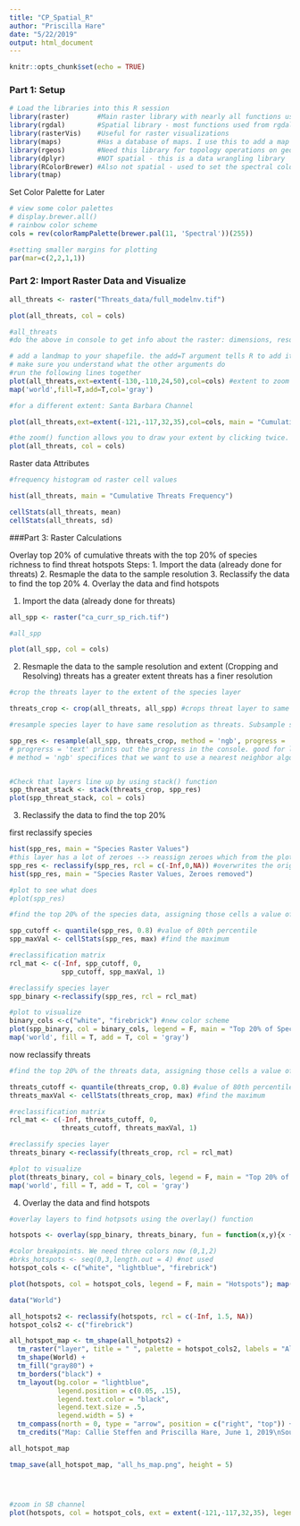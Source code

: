 ```yaml
---
title: "CP_Spatial_R"
author: "Priscilla Hare"
date: "5/22/2019"
output: html_document
---
```


```r
knitr::opts_chunk$set(echo = TRUE)
```
### Part 1: Setup
```r
# Load the libraries into this R session
library(raster)       #Main raster library with nearly all functions used in this analysis
library(rgdal)        #Spatial library - most functions used from rgdal are for vectors (shapefiles)
library(rasterVis)    #Useful for raster visualizations
library(maps)         #Has a database of maps. I use this to add a map to my raster to visualize land boundaries
library(rgeos)        #Need this library for topology operations on geometries
library(dplyr)        #NOT spatial - this is a data wrangling library
library(RColorBrewer) #Also not spatial - used to set the spectral color scheme 
library(tmap)
```

Set Color Palette for Later
```r
# view some color palettes
# display.brewer.all()
# rainbow color scheme
cols = rev(colorRampPalette(brewer.pal(11, 'Spectral'))(255)) 

#setting smaller margins for plotting
par(mar=c(2,2,1,1))
```


### Part 2: Import Raster Data and Visualize
```r

all_threats <- raster("Threats_data/full_modelnv.tif")

plot(all_threats, col = cols)

#all_threats
#do the above in console to get info about the raster: dimensions, resolution, extent, coord.ref, data source

# add a landmap to your shapefile. the add=T argument tells R to add it to the existing plot.
# make sure you understand what the other arguments do
#run the following lines together
plot(all_threats,ext=extent(-130,-110,24,50),col=cols) #extent to zoom in
map('world',fill=T,add=T,col='gray')

#for a different extent: Santa Barbara Channel

plot(all_threats,ext=extent(-121,-117,32,35),col=cols, main = "Cumulative Threats") #main adds title

#the zoom() function allows you to draw your extent by clicking twice. run together with plot, but not in markdown html
plot(all_threats, col = cols)


```

Raster data Attributes
```r
#frequency histogram od raster cell values

hist(all_threats, main = "Cumulative Threats Frequency")

cellStats(all_threats, mean)
cellStats(all_threats, sd)

```

###Part 3: Raster Calculations

Overlay top 20% of cumulative threats with the top 20% of species richness to find threat hotspots
Steps:
1. Import the data (already done for threats)
2. Resmaple the data to the sample resolution
3. Reclassify the data to find the top 20%
4. Overlay the data and find hotspots

1. Import the data (already done for threats)
```r
all_spp <- raster("ca_curr_sp_rich.tif")

#all_spp

plot(all_spp, col = cols)
```

2. Resmaple the data to the sample resolution and extent (Cropping and Resolving)
threats has a greater extent
threats has a finer resolution
```r
#crop the threats layer to the extent of the species layer

threats_crop <- crop(all_threats, all_spp) #crops threat layer to same extent of species

#resample species layer to have same resolution as threats. Subsample species layer to arteficially have a higher resolution

spp_res <- resample(all_spp, threats_crop, method = 'ngb', progress = 'text')
# progrerss = 'text' prints out the progress in the console. good for longer running function so you can see progress
# method = 'ngb' specifices that we want to use a nearest neighbor algorithm to resmaple, instead of interpololation


#Check that layers line up by using stack() function
spp_threat_stack <- stack(threats_crop, spp_res)
plot(spp_threat_stack, col = cols)

```

3. Reclassify the data to find the top 20%

first reclassify species
```r
hist(spp_res, main = "Species Raster Values")
#this layer has a lot of zeroes --> reassign zeroes which from the plot look like they should be NAs
spp_res <- reclassify(spp_res, rcl = c(-Inf,0,NA)) #overwrites the original spp_res object , -INF = - infinity
hist(spp_res, main = "Species Raster Values, Zeroes removed")

#plot to see what does
#plot(spp_res)

#find the top 20% of the species data, assigning those cells a value of 1, and all other non-NA cells a value of 0. use the quantile() function

spp_cutoff <- quantile(spp_res, 0.8) #value of 80th percentile
spp_maxVal <- cellStats(spp_res, max) #find the maximum

#reclassification matrix
rcl_mat <- c(-Inf, spp_cutoff, 0,
             spp_cutoff, spp_maxVal, 1)

#reclassify species layer
spp_binary <-reclassify(spp_res, rcl = rcl_mat)

#plot to visualize
binary_cols <-c("white", "firebrick") #new color scheme
plot(spp_binary, col = binary_cols, legend = F, main = "Top 20% of Species Richness")
map('world', fill = T, add = T, col = 'gray')


```

now reclassify threats
```r

#find the top 20% of the threats data, assigning those cells a value of 1, and all other non-NA cells a value of 0. use the quantile() function

threats_cutoff <- quantile(threats_crop, 0.8) #value of 80th percentile
threats_maxVal <- cellStats(threats_crop, max) #find the maximum

#reclassification matrix
rcl_mat <- c(-Inf, threats_cutoff, 0,
             threats_cutoff, threats_maxVal, 1)

#reclassify species layer
threats_binary <-reclassify(threats_crop, rcl = rcl_mat)

#plot to visualize
plot(threats_binary, col = binary_cols, legend = F, main = "Top 20% of Cumulative Threats")
map('world', fill = T, add = T, col = 'gray')

```


4. Overlay the data and find hotspots
```r
#overlay layers to find hotpsots using the overlay() function

hotspots <- overlay(spp_binary, threats_binary, fun = function(x,y){x + y}) #can just add them together because the rasters we are combining are just 1s and 0s

#color breakpoints. We need three colors now (0,1,2)
#brks_hotspots <- seq(0,3,length.out = 4) #not used
hotspot_cols <- c("white", "lightblue", "firebrick")

plot(hotspots, col = hotspot_cols, legend = F, main = "Hotspots"); map('world', fill = T, add = T, col = 'gray80')

data("World")

all_hotspots2 <- reclassify(hotspots, rcl = c(-Inf, 1.5, NA))
hotspot_cols2 <- c("firebrick")

all_hotspot_map <- tm_shape(all_hotpots2) +
  tm_raster("layer", title = " ", palette = hotspot_cols2, labels = "All Threats Hotspots") +
  tm_shape(World) +
  tm_fill("gray80") +
  tm_borders("black") +
  tm_layout(bg.color = "lightblue",
            legend.position = c(0.05, .15),
            legend.text.color = "black",
            legend.text.size = .5, 
            legend.width = 5) +
  tm_compass(north = 0, type = "arrow", position = c("right", "top")) +
  tm_credits("Map: Callie Steffen and Priscilla Hare, June 1, 2019\nSource: Halpern et al 2009\nPublisher: ESM 270", position = c(0.05, .05), size = .4)

all_hotspot_map

tmap_save(all_hotspot_map, "all_hs_map.png", height = 5)




#zoom in SB channel
plot(hotspots, col = hotspot_cols, ext = extent(-121,-117,32,35), legend = F, main = "Hotspots, SB Channel"); map('world', fill = T, add = T, col = 'gray80')

```


